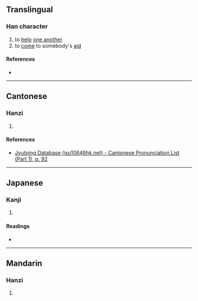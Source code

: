 {{character info/new}}
==Translingual==

===Han character===
{{Han char|rn=38|rad=女|as=06|sn=9|four=44427|canj=VKB|ids=⿰女有}}

# to [[help]] [[one another]]
# to [[come]] to somebody's [[aid]]

====References====
* {{Han ref|kx=0261.090|dkj=06243|dj=0527.120|hdz=21043.050|uh=59F7|ud=23031|bh=CE6E|bd=52846}}

----

==Cantonese==

===Hanzi===
{{yue-hanzi|jyut=[[jau6]]|y=yau6}}

# {{rfdef|yue|sort=女06}}

====References====
* [http://www.iso10646hk.net/jp/document/download.jsp Jyutping Database (iso10646hk.net) - Cantonese Pronunciation List (Part 1), p. 92]

----

==Japanese==

===Kanji===
{{ja-kanji|grade=|rs=女06}}

# {{rfdef|ja|sort=女06}}

====Readings====
* {{ja-readings|on=[[ゆう]] (yū), [[う]] (u)|kun=[[たぐう]] (taguu), [[ならぶ]] (narabu)}}

----

==Mandarin==

===Hanzi===
{{cmn-hanzi|pin=[[yòu]] ([[you4]])|wg=yu<sup>4</sup>}}

# {{rfdef|cmn|sort=女06}}